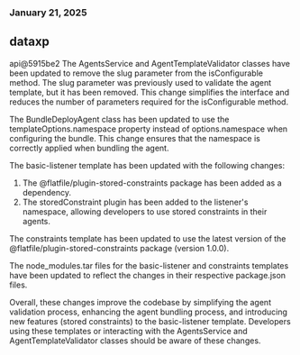 ### January 21, 2025
## dataxp

api@5915be2
The AgentsService and AgentTemplateValidator classes have been updated to remove the slug parameter from the isConfigurable method. The slug parameter was previously used to validate the agent template, but it has been removed. This change simplifies the interface and reduces the number of parameters required for the isConfigurable method.

The BundleDeployAgent class has been updated to use the templateOptions.namespace property instead of options.namespace when configuring the bundle. This change ensures that the namespace is correctly applied when bundling the agent.

The basic-listener template has been updated with the following changes:
1. The @flatfile/plugin-stored-constraints package has been added as a dependency.
2. The storedConstraint plugin has been added to the listener's namespace, allowing developers to use stored constraints in their agents.

The constraints template has been updated to use the latest version of the @flatfile/plugin-stored-constraints package (version 1.0.0).

The node_modules.tar files for the basic-listener and constraints templates have been updated to reflect the changes in their respective package.json files.

Overall, these changes improve the codebase by simplifying the agent validation process, enhancing the agent bundling process, and introducing new features (stored constraints) to the basic-listener template. Developers using these templates or interacting with the AgentsService and AgentTemplateValidator classes should be aware of these changes.